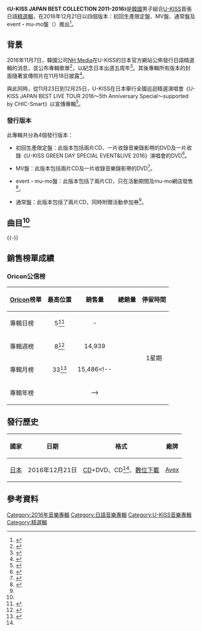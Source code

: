 {{Infobox album <!-- See Wikipedia:WikiProject Albums -->
| Name        = U-KISS JAPAN BEST COLLECTION 2011-2016
| Type        = 精選輯
| Artist      = [[U-KISS|U-KISS]]
| Cover       = U-KISS JAPAN BEST COLLECTION 2011-2016.jpg
| Border      = 
| Caption     = 通常盤封面
| Released    = {{Start date|2016|12|21}}
| Recorded    = 2011年－2016年
| Genre       = [[日語流行音樂|日語流行音樂]]
| Length      = 1:05:11（Disc 1）<br>1:11:41（Disc 2）
| Label       = [[Avex|Avex]]
| Language    = [[日語|日語]]
| Producer    = 
| Chart position = * 日榜最高排名第5位<small>（12月20日，[[Oricon公信榜|Oricon]]）</small>
*週榜最高排名第8位<small>（2017年1月2日，Oricon）</small>
|Certification =
| Last album  = [[STALKER|STALKER]]<br>（2016年）
| This album  = '''U-KISS JAPAN BEST COLLECTION 2011-2016'''<br>（2016年）
| Next album  = [[U-KISS_solo&unit_ALBUM|U-KISS solo&unit ALBUM]]<br>（2017年）
}}

《'''U-KISS JAPAN BEST COLLECTION 2011-2016'''》是[[韓國|韓國]]男子組合[[U-KISS|U-KISS]]首張日語[[精選輯|精選輯]]，在2016年12月21日以四個版本：初回生產限定盤、MV盤、通常盤及event・mu-mo盤（{{lang-ja|イベント・mu-mo盤}}）推出<ref name="regular">{{cite web|url=http://www.oricon.co.jp/prof/503821/products/1208772/1/|script-title=ja:U-KISS JAPAN BEST COLLECTION 2011-2016｜U-KISS｜ORICON STYLE|date=|work=|publisher=[[Oricon|Oricon]]|accessdate=2017-01-03|language=ja|archive-date=2017-01-06|archive-url=https://web.archive.org/web/20170106013347/http://www.oricon.co.jp/prof/503821/products/1208772/1/|dead-url=no}}</ref>。

==背景==
2016年11月7日，韓國公司[[NH_Media|NH Media]]在U-KISS的日本官方網站公佈發行日語精選輯的消息，並公布專輯歌單<ref name="info">{{cite web|script-title=ja:U-KISS 初のBESTアルバムを発売！！！|url=http://u-kiss.jp/news/detail.php?id=1042554|date=2016-11-07|accessdate=2017-01-03|language=ja|archive-date=2017-01-06|archive-url=https://web.archive.org/web/20170106010426/http://u-kiss.jp/news/detail.php?id=1042554|dead-url=no}}</ref>，以紀念日本出道五周年<ref>{{cite web |url=http://natalie.mu/music/news/214265 |script-title=ja:U-KISS、日本デビュー5周年記念し新曲含む初のベストアルバム |language=ja |work= |publisher=natalie.mu |date=2016-12-21 |accessdate=2017-01-03 |archive-date=2017-10-02 |archive-url=https://web.archive.org/web/20171002182115/http://natalie.mu/music/news/214265 |dead-url=no }}</ref>。其後專輯所有版本的封面隨著宣傳照片在11月18日披露<ref name="list">{{cite web|script-title=ja:U-KISS、日本ベストアルバム「U-KISS JAPAN BEST COLLECTION 2011-2016」ジャケット写真を公開！|url=http://news.kstyle.com/article.ksn?articleNo=2057184|publisher=kstyle|date=2016-11-18|accessdate=2017-01-03|language=ja|archive-date=2017-01-05|archive-url=https://web.archive.org/web/20170105181110/http://news.kstyle.com/article.ksn?articleNo=2057184|dead-url=no}}</ref>。

與此同時，從11月23日到12月25日，U-KISS在日本舉行全國巡迴精選演唱會《U-KISS JAPAN BEST LIVE TOUR 2016～5th Anniversary Special～supported by CHIC-Smart》以宣傳專輯<ref>{{cite web|script-title=ja:U-KISS、初の全国ベストツアー開幕！|url=http://news.kstyle.com/article.ksn?articleNo=2057691|publisher=kstyle|date=2016-11-25|accessdate=2017-01-03|language=ja|archive-date=2019-02-21|archive-url=https://web.archive.org/web/20190221213330/http://news.kstyle.com/article.ksn?articleNo=2057691|dead-url=no}}</ref>。

===發行版本===
此專輯共分為4個發行版本：

*初回生產限定盤：此版本包括兩片CD、一片收錄音樂錄影帶的DVD及一片收錄《U-KISS GREEN DAY SPECIAL EVENT&LIVE 2016》演唱會的DVD<ref name="sp">{{cite web|url=https://www.amazon.co.jp/dp/B01MDQ4G5A|script-title=ja:Amazon.co.jp: U-KISS : U-KISS JAPAN BEST COLLECTION 2011-2016(CD2枚組+DVD2枚組(スマプラ対応)) - ミュージック|work=|publisher=[[Amazon.com|Amazon Japan]]|accessdate=2017-01-05|language=ja}}</ref>。

*MV盤：此版本包括兩片CD及一片收錄音樂錄影帶的DVD<ref name="mv">{{cite web|url=https://www.amazon.co.jp/dp/B01M4MYCG9|script-title=ja:Amazon.co.jp: U-KISS : U-KISS JAPAN BEST COLLECTION 2011-2016(CD2枚組+DVD(スマプラ対応) - ミュージック|work=|publisher=[[Amazon.com|Amazon Japan]]|accessdate=2017-01-05|language=ja}}</ref>。

*event・mu-mo盤：此版本包括了兩片CD，只在活動期間及mu-mo網店發售<ref name="sph">{{cite web|url=http://shop.mu-mo.net/a/item1/?jsiteid=mumo&merc_no=AVC1-93559B|script-title=ja:U-KISS JAPAN BEST COLLECTION 2011-2016【KISSme JAPAN・mu-moショップ・イベント会場限定盤】（2枚組CD+スマプラ）｜mu-moショップ|work=|publisher=[[mu-mo|mu-mo]]|accessdate=2017-01-05|language=ja|archive-date=2017-01-05|archive-url=https://web.archive.org/web/20170105180158/http://shop.mu-mo.net/a/item1/?jsiteid=mumo&merc_no=AVC1-93559B|dead-url=no}}</ref>。

*通常盤：此版本包括了兩片CD，同時附贈活動參加券<ref name="regular"/>。

==曲目<ref name="list"/>==
{{-}}
{{tracklist
| headline = Disc 1
| total_length = 1:05:11

| extra_column = 首次收錄專輯

| title1 = [[Tick_Tack|Tick Tack]]
| music1 = {{le|Ryan S. Jhun|Ryan S. Jhun}}<br>Adam Kapit<br>JD Relic<br>Kyler England   
| lyrics1 = 大館敬
| arranger1 = Ryan S. Jhun<br>Adam Kapit<br>JD Relic<br>Kyler England 
| extra1 = [[A_Shared_Dream|A Shared Dream]]
| length1 = 3:43

| title2 = [[Forbidden_Love|Forbidden Love]]
| music2 = Ryan S. Jhun<br>Antwann Frost<br>JD Relic
| lyrics2 = 大館敬
| arranger2 = Ryan S. Jhun<br>Antwann Frost<br>JD Relic
| extra2 = A Shared Dream
| length2 = 3:37

| title3 = [[Dear_My_Friend_(U-KISS單曲)|Dear My Friend]]
| music3 = {{link-ja|h-wonder|h-wonder}}
| lyrics3 = 大館敬
| arranger3 = h-wonder
| extra3 = [[Inside_øf_Me|Inside øf Me]]
| length3 = 4:33

| title4 = [[One_of_You|One of You]]
| music4 = {{link-ja|陶山隼|陶山隼}}
| lyrics4 = 大館敬
| arranger4 = 陶山隼
| extra4 = Inside øf Me
| length4 = 4:18

| title5 = [[Distance...|Distance...]]
| music5 = {{link-ja|山口寬雄|山口寛雄}}（{{lang|ja|山口 寛雄}}）
| lyrics5 = 大館敬
| arranger5 = TATOO
| extra5 = Inside øf Me
| length5  = 4:33

| title6 = [[ALONE_(U-KISS單曲)|ALONE]]
| music6 = 橫野康平<br>M.I
| lyrics6  = 大館敬
| arranger6 = 橫野康平
| extra6 = Inside øf Me
| length6 = 4:12

| title7 = [[Fall_in_Love_/_Shape_of_your_heart|Fall in Love]]
| music7 = [[金材燮|AJ]]<br>盧賢（{{lang|ko|노현}}）
| lyrics7 = [[澤口千惠|澤口千惠]]（{{lang|ja|沢口 千恵}}）
| arranger7 = AJ<br>盧賢
| extra7 = [[Memories_(U-KISS專輯)|Memories]]
| length7 = 3:31

| title8 = [[Fall_in_Love_/_Shape_of_your_heart|Shape of your heart]]
| music8 = TANTARAS
| lyrics8 = 澤口千惠
| arranger8 = TANTARAS<br>ats-
| extra8 = Memories
| length8 = 4:38

| title9 = [[Break_up_(U-KISS單曲)|Break up]]
| music9 = {{link-ja|原一博|原一博}}
| lyrics9 = BOUNCEBACK<br>Michael Yano<br>[[金炅才|ELI]]
| arranger9 = ats-
| extra9 = Memories
| length9 = 3:52

| title10 = [[LOVE_ON_U|LOVE ON U]]
| music10 = 金大成（{{lang|ko|김태성}}）<br>Casper<br>Jake K
| lyrics10 = TAKERU
| arranger10 = 金大成<br>Casper<br>Jake K
| extra10 = [[Action_(U-KISS專輯)|Action]]
| length10 = 3:25

| title11 = [[Sweetie_(U-KISS單曲)|Sweetie]]
| music11 = Command Freaks<br>Casper
| lyrics11 = {{link-ja|上田起士|上田起士}}
| arranger11 = Command Freaks<br>Casper
| extra11 = Action
| length11 = 4:18

| title12 = [[Stay_Gold_(U-KISS單曲)|Stay Gold]]
| music12 = Stand Alone<br>Calos Okabe
| lyrics12  = Funk Uchino
| arranger12 = Stand Alone
| extra12 = [[One_Shot_One_Kill|One Shot One Kill]]
| length12 = 4:22

| title13 = [[Kissing_to_feel|Kissing to feel]]
| music13 = Casper<br>金大成<br>Marcus Bogelund
| lyrics13 = 澤口千惠
| arranger13 = Casper<br>金大成<br>Marcus Bogelund
| extra13 = One Shot One Kill
| length13 = 3:08

| title14 = [[PaNiC!|PaNiC!]]
| music14 = NA.ZU.NA<br>Michael Yano
| lyrics14  = kenko-p
| arranger14 = NA.ZU.NA
| length14 = 3:16

| title15 = 我唯一的英雄
| note15 = {{lang|ja|ぼくだけのヒーロー}}）<br>（新曲
| music15 = {{link-ja|板垣祐介|板垣祐介}}
| lyrics15  = 石井大貴
| arranger15 = {{link-ja|清水武仁|清水武仁}}
| length15 = 4:42

| title16 = Lots of love
| note16 = 新曲
| music16 = {{link-ja|井上慎二郎|井上慎二郎}}
| lyrics16 = [[K_(歌手)|K]]
| arranger16 = 井上慎二郎
| length16 = 4:46

}}
{{tracklist
| headline = Disc 2
| total_length = 1:11:41

| extra_column = 首次收錄專輯

| title1 = 0330
| note1 = 日語版
| music1 = 金泰鉉（{{lang|ko|김태현}}）
| lyrics1 = 大館敬
| arranger1 = 金泰鉉
| extra1 = [[Bran_New_KISS|Bran New KISS（日本版）]]
| length1 = 3:34

| title2 = A Shared Dream
| music2 = TATOO
| lyrics2 = 大館敬
| arranger2 = TATOO
| extra2 = A Shared Dream
| length2 = 5:04

| title3 = Believe
| music3 = 山口寬雄
| lyrics3 = BOUNCEBACK
| arranger3 = 陶山隼
| extra3 = A Shared Dream
| length3 = 4:48

| title4 = Inside of Me
| music4 = SCHON<br>KROW
| lyrics4 = 澤口千惠
| arranger4 = SCHON<br>KROW
| extra4 = Inside øf Me
| length4 = 5:09

| title5 = Man Man Ha Ni
| music5 = [[勇敢兄弟|勇敢兄弟]]（{{lang|ko|용감한형제}}）
| lyrics5 = 大館敬
| arranger5 = 勇敢兄弟<br>Pro.F志雄（{{lang|ko|프로페지웅}}）
| extra5 = A Shared Dream
| length5  = 3:37

| title6 = The Only One
| music6 = {{link-ja|渡邊未來|渡辺未来}}（{{lang|ja|渡辺 未来}}）
| lyrics6 = {{link-ja|加藤健|Kenn Kato|Kenn Kato}}
| arranger6 = 渡邊未來
| extra6 = Inside øf Me
| length6 = 4:06

| title7 = Kiss Me Forever - 一生
| music7 = 崔修政（{{lang|ko|최수정}}）
| lyrics7 = 大館敬
| arranger7 = 李正賢（{{lang|ko|이정현}}）
| extra7 = 單曲One of You
| length7 = 4:06

| title8 = Thousand Miles Away
| music8 = ArmySlick<br>M.I
| lyrics8 = 澤口千惠
| arranger8 = ArmySlick<br>M.I
| extra8 = Inside øf Me
| length8 = 4:56

| title9 = Spring Rain
| music9 = 山口寬雄
| lyrics9 = 澤口千惠
| arranger9 = TATOO
| extra9 = Memories
| length9 = 5:36

| title10 = nightmare
| music10 = NA.ZU.NA<br>M.I
| lyrics10 = kenko-p
| arranger10 = NA.ZU.NA
| extra10 = Memories
| length10 = 3:59

| title11 = Action
| music11 = Stand Alone<br>Carlos Okabe
| lyrics11 = Carlos Okabe
| arranger11 = Stand Alone
| extra11 = Action
| length11 = 4:10

| title12 = FEEL IT
| music12 = Command Freaks<br>Casper
| lyrics12 = Casper<br>Ayaka Kinugawa
| arranger12 = Command Freaks<br>Casper
| extra12 = Action
| length12 = 3:39

| title13 = Brave
| music13 = {{link-ja|河合英嗣|河合英嗣}}
| lyrics13 = 河合英嗣
| arranger13 = 清水武仁<br>ats-
| extra13 = Action
| length13 = 5:03

| title14 =  One Shot One Kill
| music14  = {{link-ja|Ricken's|Ricken's|石田匠}}
| lyrics14 = Kenn Kato
| arranger14 = [[大西克巳|大西克巳]]
| extra14 = One Shot One Kill
| length14 = 4:19

| title15 = Rock Me
| music15 = SCHON
| lyrics15  = {{link-ja|源井和仁|源井和仁}}
| arranger15 = SCHON
| extra15 = One Shot One Kill
| length15 = 4:09

| title16 = Two of us
| music16 = TANTARAS
| lyrics16 = TANTARAS<br>D.ino
| arranger16 = TANTARAS
| extra16 = [[THE_CHRISTMAS_ALBUM|THE CHRISTMAS ALBUM]]
| length16 = 5:18

}}
{{Tracklist
| headline = DVD<small>（初回生產限定盤及MV盤）：[[音樂錄影帶|音樂錄影帶]]</small><ref name="sp"/><ref name="mv"/>

| collapsed = yes
| font_size = 80%

| title1 = Tick Tack
| title2 = Forbidden Love
| title3 = A Shared Dream
| title4 = Dear My Friend
| title5 = One of You
| title6 = Distance...
| title7 = ALONE
| title8 = Inside of Me
| title9 = Fall in Love
| title10 = Break up
| title11 = LOVE ON U
| title12 = Sweetie
| title13 = Action
| title14 = Stay Gold
| title15 = Kissing to feel
| title16 = One Shot One Kill
| title17 = PaNiC!]]
| title18 = Lots of love
}}
{{Tracklist
| headline = DVD<small>（初回生產限定盤）：《U-KISS GREEN DAY SPECIAL EVENT&LIVE 2016》</small><ref name="sp"/>
| collapsed = yes
| font_size = 80%

| title1 = SKIT
| note1 = 小品和前場
| title2 = 春天像你
| note2 = [[李基燮|基燮]]獨唱
| title3 = PASSAGE
| title4 = Shining Stars
| title5 = 我唯一的英雄
| title6 = One Shot One Kill
| title7 = Kissing to feel
| title8 = CRY BABY
| title9 = Rock Me
| title10 = Action
| title11 = Stay Gold
}}

==銷售榜單成績==
===Oricon公信榜===
{| class="wikitable" style="width:500px;"
|-
! style="text-align:center;"|[[Oricon|Oricon]]榜單
! style="text-align:center;"|最高位置
! style="text-align:center;"|銷售量
! style="text-align:center;"|總銷量
! style="text-align:center;"|停留時間
|-
|align="left"|專輯日榜
| style="text-align:center;"| 5<ref name=Oriday>{{cite web|url=http://www.oricon.co.jp/rank/ja/d/2016-12-20/|script-title=ja:オリコンデイリー CDアルバムランキング 2016年12月20日付|language=ja|work=|publisher=oricon|accessdate=2016-12-20|archiveurl=https://web.archive.org/web/20161222131226/http://www.oricon.co.jp/rank/ja/d/2016-12-20/|archivedate=2016-12-22|dead-url=no}}</ref>
| style="text-align:center;" rowspan="1"| -
| style="text-align:center;" rowspan="4"| 
| style="text-align:center;" rowspan="4"| 1星期
|-
|align="left"|專輯週榜
| style="text-align:center;"| 8<ref name=Oriwek>{{cite web |url=http://www.oricon.co.jp/rank/ja/w/2017-01-02/ |script-title=ja:週間　CDアルバムランキング 2017年01月02日付 |language=ja |work= |publisher=oricon |accessdate=2016-12-29 |archiveurl=https://web.archive.org/web/20161229174208/http://www.oricon.co.jp/rank/ja/w/2017-01-02/ |archivedate=2016-12-29 |dead-url=no }}</ref>
| style="text-align:center;"| 14,939
|-
|align="left"|專輯月榜
| style="text-align:center;"| 33<ref name=Orimou>{{cite web|url=http://www.oricon.co.jp/rank/ja/m/2016-12/p/4/|script-title=ja:オリコン月間 CDアルバムランキング 2016年12月度|language=ja|work=|publisher=oricon|accessdate=2017-01-12|archiveurl=https://web.archive.org/web/20170111214617/http://www.oricon.co.jp/rank/ja/m/2016-12/p/4/|archivedate=2017-01-11|dead-url=no}}</ref>
| style="text-align:center;"| 15,486<!-- 
|-
|align="left"|專輯年榜
| style="text-align:center;"| 
| style="text-align:center;"| -->
|}

==發行歷史==
{| class="wikitable plainrowheaders"
|-
! scope="col"| 國家 !! 日期 !! 格式 !! 廠牌
|-
! scope="row" rowspan="1"| [[日本|日本]]
| 2016年12月21日
| [[CD|CD]]+DVD、CD<ref name="regular"/>、[[數位音樂下載|數位下載]]
| [[Avex|Avex]]
|}

==參考資料==
{{reflist}}

{{U-KISS}}

[[Category:2016年音樂專輯|Category:2016年音樂專輯]]
[[Category:日語音樂專輯|Category:日語音樂專輯]]
[[Category:U-KISS音樂專輯|Category:U-KISS音樂專輯]]
[[Category:精選輯|Category:精選輯]]